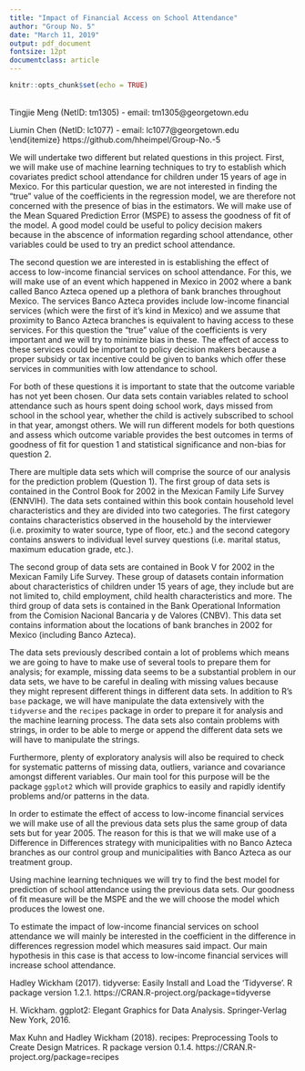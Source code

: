 ```yaml
---
title: "Impact of Financial Access on School Attendance"
author: "Group No. 5"
date: "March 11, 2019"
output: pdf_document
fontsize: 12pt
documentclass: article
---
```


```r
knitr::opts_chunk$set(echo = TRUE)
```

\textbf{Members:}\
\begin{itemize}
  \itemsep-.6em
  \item Hector Hernandez Heimpel (NetID: hh744) - email: hh744@georgetown.edu\
  \item Tingjie  Meng (NetID: tm1305) - email: tm1305@georgetown.edu\
  \item Liumin Chen (NetID: lc1077) - email: lc1077@georgetown.edu\
\end{itemize}
\textbf{Github Repository:} https://github.com/hheimpel/Group-No.-5 

\section{Problem Statement}

We will undertake two different but related questions in this project. First, we will make use of machine learning techniques to try to establish which covariates predict school attendance for children under 15 years of age in Mexico. For this particular question, we are not interested in finding the "true" value of the coefficients in the regression model, we are therefore not concerned with the presence of bias in the estimators. We will make use of the Mean Squared Prediction Error (MSPE) to assess the goodness of fit of the model. A good model could be useful to policy decision makers because in the abscence of information regarding school attendance, other variables could be used to try an predict school attendance.

The second question we are interested in is establishing the effect of access to low-income financial services on school attendance. For this, we will make use of an event which happened in Mexico in 2002 where a bank called Banco Azteca opened up a plethora of bank branches throughout Mexico. The services Banco Azteca provides include low-income financial services (which were the first of it's kind in Mexico) and we assume that proximity to Banco Azteca branches is equivalent to having access to these services. For this question the "true" value of the coefficients is very important and we will try to minimize bias in these. The effect of access to these services could be important to policy decision makers because a proper subsidy or tax incentive could be given to banks which offer these services in communities with low attendance to school.

For both of these questions it is important to state that the outcome variable has not yet been chosen. Our data sets contain variables related to school attendance such as hours spent doing school work, days missed from school in the school year, whether the child is actively subscribed to school in that year, amongst others. We will run different models for both questions and assess which outcome variable provides the best outcomes in terms of goodness of fit for question 1 and statistical significance and non-bias for question 2. 

\section{Data Analysis and Manipulation}

\subsection{Prediction of School Attendance}

There are multiple data sets which will comprise the source of our analysis for the prediction problem (Question 1). The first group of data sets is contained in the Control Book for 2002 in the Mexican Family Life Survey (ENNVIH). The data sets contained within this book contain household level characteristics and they are divided into two categories. The first category contains characteristics observed in the household by the interviewer (i.e. proximity to water source, type of floor, etc.) and the second category contains answers to individual level survey questions (i.e. marital status, maximum education grade, etc.). 

The second group of data sets are contained in Book V for 2002 in the Mexican Family Life Survey. These group of datasets contain information about characteristics of children under 15 years of age, they include but are not limited to, child employment, child health characteristics and more. The third group of data sets is contained in the Bank Operational Information from the Comision Nacional Bancaria y de Valores (CNBV). This data set contains information about the locations of bank branches in 2002 for Mexico (including Banco Azteca). 

The data sets previously described contain a lot of problems which means we are going to have to make use of several tools to prepare them for analysis; for example, missing data seems to be a substantial problem in our data sets, we have to be careful in dealing with missing values because they might represent different things in different data sets. In addition to R's `base` package, we will have manipulate the data extensively with the `tidyverse` and the `recipes` package in order to prepare it for analysis and the machine learning process. The data sets also contain problems with strings, in order to be able to merge or append the different data sets we will have to manipulate the strings. 

Furthermore, plenty of exploratory analysis will also be required to check for systematic patterns of missing data, outliers, variance and covariance amongst different variables. Our main tool for this purpose will be the package `ggplot2` which will provide graphics to easily and rapidly identify problems and/or patterns in the data.

\subsection{Effect of Access to Financial Services}

In order to estimate the effect of access to low-income financial services we will make use of all the previous data sets plus the same group of data sets but for year 2005. The reason for this is that we will make use of a Difference in Differences strategy with municipalities with no Banco Azteca branches as our control group and municipalities with Banco Azteca as our treatment group. 

\section{Testable Hypothesis}

Using machine learning techniques we will try to find the best model for prediction of school attendance using the previous data sets. Our goodness of fit measure will be the MSPE and the we will choose the model which produces the lowest one.

To estimate the impact of low-income financial services on school attendance we will mainly be interested in the coefficient in the difference in differences regression model which measures said impact. Our  main hypothesis in this case is that access to low-income financial services will increase school attendance. 

\section{Main Products}


\newpage

\section{References}

Hadley Wickham (2017). tidyverse: Easily Install and Load the 'Tidyverse'. R package version 1.2.1.
  https://CRAN.R-project.org/package=tidyverse

H. Wickham. ggplot2: Elegant Graphics for Data Analysis. Springer-Verlag New York, 2016.

Max Kuhn and Hadley Wickham (2018). recipes: Preprocessing Tools to Create Design Matrices. R
  package version 0.1.4. https://CRAN.R-project.org/package=recipes





